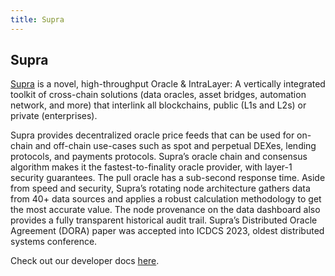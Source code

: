 ```yaml
---
title: Supra
---
```


## Supra

[Supra](https://supraoracles.com/) is a novel, high-throughput Oracle & IntraLayer: A vertically integrated toolkit of cross-chain solutions (data oracles, asset bridges, automation network, and more) that interlink all blockchains, public (L1s and L2s) or private (enterprises).

Supra provides decentralized oracle price feeds that can be used for on-chain and off-chain use-cases such as spot and perpetual DEXes, lending protocols, and payments protocols. Supra’s oracle chain and consensus algorithm makes it the fastest-to-finality oracle provider, with layer-1 security guarantees. The pull oracle has a sub-second response time. Aside from speed and security, Supra’s rotating node architecture gathers data from 40+ data sources and applies a robust calculation methodology to get the most accurate value. The node provenance on the data dashboard also provides a fully transparent historical audit trail. Supra’s Distributed Oracle Agreement (DORA) paper was accepted into ICDCS 2023, oldest distributed systems conference.

Check out our developer docs [here](https://supraoracles.com/docs).



